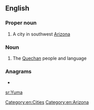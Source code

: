 ==English==

===Proper noun===
{{wikipedia}}
{{en-proper noun}}

# A city in southwest [[Arizona]]

===Noun===
{{en-noun|~}}

# The [[Quechan]] people and language

===Anagrams===
* {{l|en|muay}}

[[Category:en:Cities]]
[[Category:en:Arizona]]

[[sr:Yuma]]